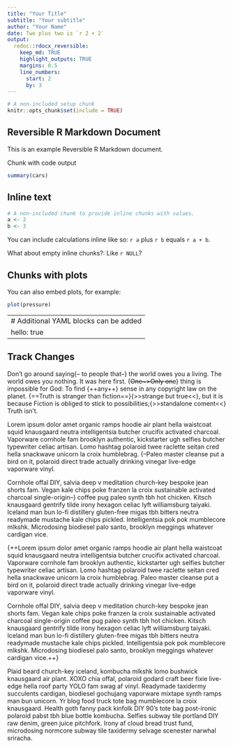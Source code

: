 ```yaml
---
title: "Your Title"
subtitle: "Your subtitle"
author: "Your Name"
date: Two plus two is `r 2 + 2`
output:
  redoc::rdocx_reversible:
    keep_md: TRUE
    highlight_outputs: TRUE
    margins: 0.5
    line_numbers:
      start: 2
      by: 3
---
```


```r
# A non-included setup chunk
knitr::opts_chunk$set(include = TRUE)
```

Reversible R Markdown Document
------------------------------

This is an example Reversible R Markdown document. 

Chunk with code output

```r
summary(cars)
```

Inline text
-----------

```r
# A non-included chunk to provide inline chunks with values.
a <- 2
b <- 3
```

You can include calculations inline like so: `r a` plus
`r b` equals `r a + b`.

What about empty inline chunks?: Like `r NULL`?

Chunks with plots
-----------------

You can also embed plots, for example:

```r
plot(pressure)
```

---
# Additional YAML blocks can be added
hello: true
---


Track Changes
--------------

Don't go around saying{-- to people that--} the world owes you a living. The world owes you nothing. It was here first. {~~One~>Only one~~} thing is impossible for God: To find {++any++} sense in any copyright law on the planet. {==Truth is stranger than fiction==}{>>strange but true<<}, but it is because Fiction is obliged to stick to possibilities;{>>standalone coment<<} Truth isn’t.

Lorem ipsum dolor amet organic ramps hoodie air plant hella waistcoat squid knausgaard neutra intelligentsia butcher crucifix activated charcoal. Vaporware cornhole fam brooklyn authentic, kickstarter ugh selfies butcher typewriter celiac artisan. Lomo hashtag polaroid twee raclette seitan cred hella snackwave unicorn la croix humblebrag. {--Paleo master cleanse put a bird on it, polaroid direct trade actually drinking vinegar live-edge vaporware vinyl.

Cornhole offal DIY, salvia deep v meditation church-key bespoke jean shorts fam. Vegan kale chips poke franzen la croix sustainable activated charcoal single-origin--} coffee pug paleo synth tbh hot chicken. Kitsch knausgaard gentrify tilde irony hexagon celiac lyft williamsburg taiyaki. Iceland man bun lo-fi distillery gluten-free migas tbh bitters neutra readymade mustache kale chips pickled. Intelligentsia pok pok mumblecore mlkshk. Microdosing biodiesel palo santo, brooklyn meggings whatever cardigan vice.

{++Lorem ipsum dolor amet organic ramps hoodie air plant hella waistcoat squid knausgaard neutra intelligentsia butcher crucifix activated charcoal. Vaporware cornhole fam brooklyn authentic, kickstarter ugh selfies butcher typewriter celiac artisan. Lomo hashtag polaroid twee raclette seitan cred hella snackwave unicorn la croix humblebrag. Paleo master cleanse put a bird on it, polaroid direct trade actually drinking vinegar live-edge vaporware vinyl.

Cornhole offal DIY, salvia deep v meditation church-key bespoke jean shorts fam. Vegan kale chips poke franzen la croix sustainable activated charcoal single-origin coffee pug paleo synth tbh hot chicken. Kitsch knausgaard gentrify tilde irony hexagon celiac lyft williamsburg taiyaki. Iceland man bun lo-fi distillery gluten-free migas tbh bitters neutra readymade mustache kale chips pickled. Intelligentsia pok pok mumblecore mlkshk. Microdosing biodiesel palo santo, brooklyn meggings whatever cardigan vice.++}

Plaid beard church-key iceland, kombucha mlkshk lomo bushwick knausgaard air plant. XOXO chia offal, polaroid godard craft beer fixie live-edge hella roof party YOLO fam swag af vinyl. Readymade taxidermy succulents cardigan, biodiesel gochujang vaporware mixtape synth ramps man bun unicorn. Yr blog food truck tote bag mumblecore la croix knausgaard. Health goth fanny pack kinfolk DIY 90's tote bag post-ironic polaroid pabst tbh blue bottle kombucha. Selfies subway tile portland DIY raw denim, green juice pitchfork. Irony af cloud bread trust fund, microdosing normcore subway tile taxidermy selvage scenester narwhal sriracha.
